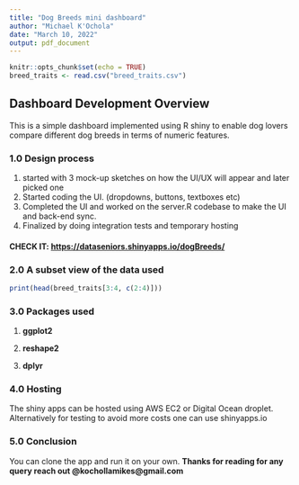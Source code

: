 ```yaml
---
title: "Dog Breeds mini dashboard"
author: "Michael K'Ochola"
date: "March 10, 2022"
output: pdf_document
---
```


```r
knitr::opts_chunk$set(echo = TRUE)
breed_traits <- read.csv("breed_traits.csv")
```

## Dashboard Development Overview
This is a simple dashboard implemented using R shiny to enable dog lovers compare different dog breeds in terms of numeric features.

### 1.0 Design process

1. started with 3 mock-up sketches on how the UI/UX will appear and later picked one
2. Started coding the UI. (dropdowns, buttons, textboxes etc)
3. Completed the UI and worked on the server.R codebase to make the UI and back-end sync.
4. Finalized by doing integration tests and temporary hosting

#### **CHECK IT:** <https://dataseniors.shinyapps.io/dogBreeds/>

### 2.0  A subset view of the data used
```r
print(head(breed_traits[3:4, c(2:4)]))
```

### 3.0 Packages used 

1. **ggplot2**

2. **reshape2**

3. **dplyr**

### 4.0 Hosting 

The shiny apps can be hosted using AWS EC2 or Digital Ocean droplet.
Alternatively for testing to avoid more costs one can use shinyapps.io


### 5.0 Conclusion 

You can clone the app and run it on your own. 
**Thanks for reading for any query reach out @kochollamikes@gmail.com**